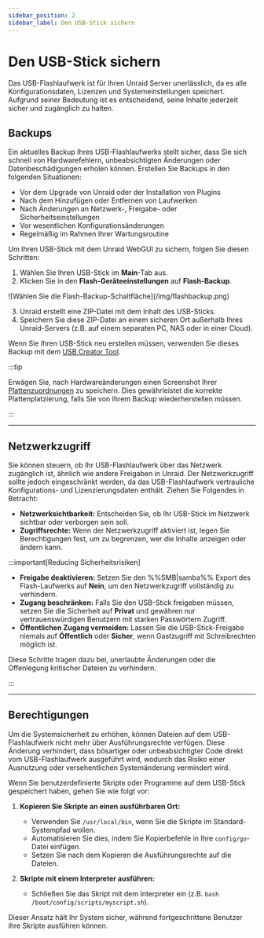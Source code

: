 ```yaml
---
sidebar_position: 2
sidebar_label: Den USB-Stick sichern
---
```


# Den USB-Stick sichern

Das USB-Flashlaufwerk ist für Ihren Unraid Server unerlässlich, da es alle Konfigurationsdaten, Lizenzen und Systemeinstellungen speichert. Aufgrund seiner Bedeutung ist es entscheidend, seine Inhalte jederzeit sicher und zugänglich zu halten.

## Backups

Ein aktuelles Backup Ihres USB-Flashlaufwerks stellt sicher, dass Sie sich schnell von Hardwarefehlern, unbeabsichtigten Änderungen oder Datenbeschädigungen erholen können. Erstellen Sie Backups in den folgenden Situationen:

- Vor dem Upgrade von Unraid oder der Installation von Plugins
- Nach dem Hinzufügen oder Entfernen von Laufwerken
- Nach Änderungen an Netzwerk-, Freigabe- oder Sicherheitseinstellungen
- Vor wesentlichen Konfigurationsänderungen
- Regelmäßig im Rahmen Ihrer Wartungsroutine

Um Ihren USB-Stick mit dem Unraid WebGUI zu sichern, folgen Sie diesen Schritten:

1. Wählen Sie Ihren USB-Stick im **Main**-Tab aus.
2. Klicken Sie in den **Flash-Geräteeinstellungen** auf **Flash-Backup**.

<div style={{ margin: 'auto', maxWidth: '600px', display: 'flex', flexDirection: 'column', alignItems: 'center' }}>
  ![Wählen Sie die Flash-Backup-Schaltfläche](/img/flashbackup.png)
</div>

3. Unraid erstellt eine ZIP-Datei mit dem Inhalt des USB-Sticks.
4. Speichern Sie diese ZIP-Datei an einem sicheren Ort außerhalb Ihres Unraid-Servers (z.B. auf einem separaten PC, NAS oder in einer Cloud).

Wenn Sie Ihren USB-Stick neu erstellen müssen, verwenden Sie dieses Backup mit dem [USB Creator Tool](https://unraid.net/download).

:::tip

Erwägen Sie, nach Hardwareänderungen einen Screenshot Ihrer [Plattenzuordnungen](../../getting-started/set-up-unraid/configure-your-array.mdx#assign-parity-and-data-disks) zu speichern. Dies gewährleistet die korrekte Plattenplatzierung, falls Sie von Ihrem Backup wiederherstellen müssen.

:::

---

## Netzwerkzugriff

Sie können steuern, ob Ihr USB-Flashlaufwerk über das Netzwerk zugänglich ist, ähnlich wie andere Freigaben in Unraid. Der Netzwerkzugriff sollte jedoch eingeschränkt werden, da das USB-Flashlaufwerk vertrauliche Konfigurations- und Lizenzierungsdaten enthält. Ziehen Sie Folgendes in Betracht:

- **Netzwerksichtbarkeit:** Entscheiden Sie, ob Ihr USB-Stick im Netzwerk sichtbar oder verborgen sein soll.
- **Zugriffsrechte:** Wenn der Netzwerkzugriff aktiviert ist, legen Sie Berechtigungen fest, um zu begrenzen, wer die Inhalte anzeigen oder ändern kann.

:::important[Reducing Sicherheitsrisiken]

- **Freigabe deaktivieren:** Setzen Sie den %%SMB|samba%% Export des Flash-Laufwerks auf **Nein**, um den Netzwerkzugriff vollständig zu verhindern.
- **Zugang beschränken:** Falls Sie den USB-Stick freigeben müssen, setzen Sie die Sicherheit auf **Privat** und gewähren nur vertrauenswürdigen Benutzern mit starken Passwörtern Zugriff.
- **Öffentlichen Zugang vermeiden:** Lassen Sie die USB-Stick-Freigabe niemals auf **Öffentlich** oder **Sicher**, wenn Gastzugriff mit Schreibrechten möglich ist.

Diese Schritte tragen dazu bei, unerlaubte Änderungen oder die Offenlegung kritischer Dateien zu verhindern.

:::

---

## Berechtigungen

Um die Systemsicherheit zu erhöhen, können Dateien auf dem USB-Flashlaufwerk nicht mehr über Ausführungsrechte verfügen. Diese Änderung verhindert, dass bösartiger oder unbeabsichtigter Code direkt vom USB-Flashlaufwerk ausgeführt wird, wodurch das Risiko einer Ausnutzung oder versehentlichen Systemänderung vermindert wird.

Wenn Sie benutzerdefinierte Skripte oder Programme auf dem USB-Stick gespeichert haben, gehen Sie wie folgt vor:

1. **Kopieren Sie Skripte an einen ausführbaren Ort:**
   - Verwenden Sie `/usr/local/bin`, wenn Sie die Skripte im Standard-Systempfad wollen.
   - Automatisieren Sie dies, indem Sie Kopierbefehle in Ihre `config/go`-Datei einfügen.
   - Setzen Sie nach dem Kopieren die Ausführungsrechte auf die Dateien.

2. **Skripte mit einem Interpreter ausführen:**
   - Schließen Sie das Skript mit dem Interpreter ein (z.B. `bash /boot/config/scripts/myscript.sh`).

Dieser Ansatz hält Ihr System sicher, während fortgeschrittene Benutzer ihre Skripte ausführen können.
